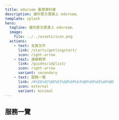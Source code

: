 ```yaml
---
title: eduroam 臺灣資料庫
description: 讓你更方便連上 eduroam。
template: splash
hero:
  tagline: 讓你更方便連上 eduroam。
  image:
    file: ../../assets/icon.png
  actions:
    - text: 支援文件
      link: /starts/gettingstart/
      icon: right-arrow
    - text: 連線教學
      link: /guides/idplist/
      icon: right-arrow
      variant: secondary
    - text: 服務一覽
      link: /#%E6%9C%8D%E5%8B%99%E4%B8%80%E8%A6%BD
      icon: external
      variant: minimal
---
```


<div itemscope itemtype="https://schema.org/WebSite">
  <link itemprop="url" href="https://edur.isli.me" />
  <meta itemprop="name" content="eduroam 臺灣資料庫"/>
</div>


## 服務一覽

<CardGrid>
	<LinkCard
	title="geteduroam IdP 設定檔資料庫"
	href="/services/idp_profile_db/"
	description="用於 geteduroam 程式的設定檔。"
	/>
	<LinkCard
	title="IdP Realm & 憑證資料庫"
	href="/services/idp_realm_cert_db/"
	description="臺灣目前所有接入學術漫遊的機構清單、以及其 RADIUS 伺服器憑證。"
	/>
	<LinkCard
	title="TANetRoaming 向上相容設定檔"
	href="/services/offload/"
	description="內部實驗中，未來將可以使不支援 EAP 認證的 IdP 可使用 eduroam 服務。"
	/>
</CardGrid>